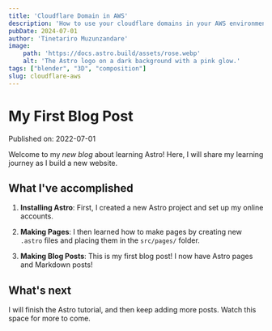 ```yaml
---
title: 'Cloudflare Domain in AWS'
description: 'How to use your cloudflare domains in your AWS environment'
pubDate: 2024-07-01
author: 'Tinetariro Muzunzandare'
image:
    path: 'https://docs.astro.build/assets/rose.webp'
    alt: 'The Astro logo on a dark background with a pink glow.'
tags: ["blender", "3D", "composition"]
slug: cloudflare-aws
---
```

# My First Blog Post

Published on: 2022-07-01

Welcome to my _new blog_ about learning Astro! Here, I will share my learning journey as I build a new website.

## What I've accomplished

1. **Installing Astro**: First, I created a new Astro project and set up my online accounts.

2. **Making Pages**: I then learned how to make pages by creating new `.astro` files and placing them in the `src/pages/` folder.

3. **Making Blog Posts**: This is my first blog post! I now have Astro pages and Markdown posts!

## What's next

I will finish the Astro tutorial, and then keep adding more posts. Watch this space for more to come.